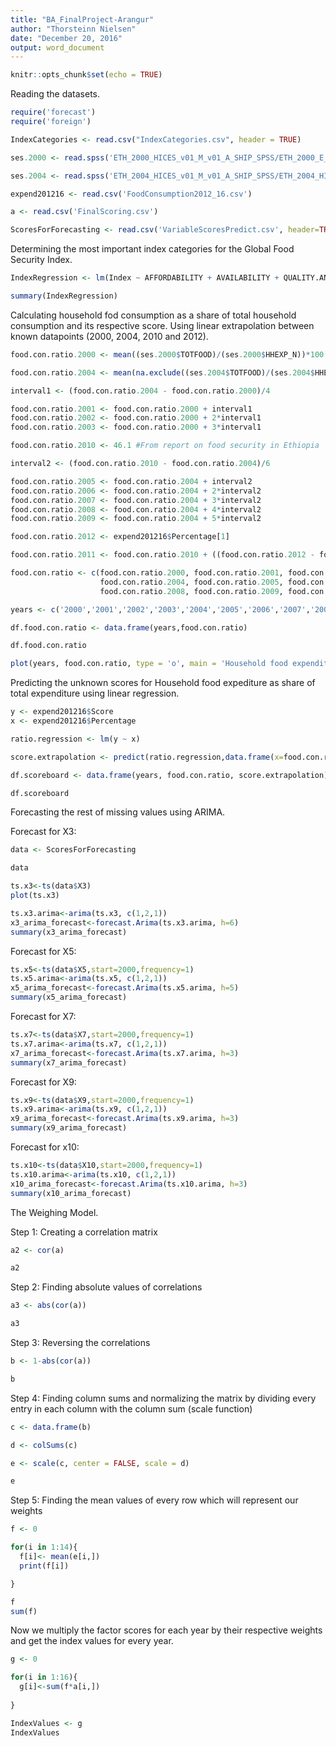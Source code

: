---
title: "BA_FinalProject-Arangur"
author: "Thorsteinn Nielsen"
date: "December 20, 2016"
output: word_document
---

```{r setup, include=FALSE}
knitr::opts_chunk$set(echo = TRUE)
```

Reading the datasets.

```{r}
require('forecast')
require('foreign')

IndexCategories <- read.csv("IndexCategories.csv", header = TRUE)

ses.2000 <- read.spss('ETH_2000_HICES_v01_M_v01_A_SHIP_SPSS/ETH_2000_E_P.sav')

ses.2004 <- read.spss('ETH_2004_HICES_v01_M_v01_A_SHIP_SPSS/ETH_2004_HICES_v01_M_v01_A_SHIP_SPSS/ETH_2004_E_P.sav')

expend201216 <- read.csv('FoodConsumption2012_16.csv')

a <- read.csv('FinalScoring.csv')

ScoresForForecasting <- read.csv('VariableScoresPredict.csv', header=TRUE,stringsAsFactors=FALSE)
```

Determining the most important index categories for the Global Food Security Index.

```{r}
IndexRegression <- lm(Index ~ AFFORDABILITY + AVAILABILITY + QUALITY.AND.SAFETY, data = IndexCategories)

summary(IndexRegression)
```

Calculating household fod consumption as a share of total household consumption and its respective score.
Using linear extrapolation between known datapoints (2000, 2004, 2010 and 2012).

```{r}
food.con.ratio.2000 <- mean((ses.2000$TOTFOOD)/(ses.2000$HHEXP_N))*100

food.con.ratio.2004 <- mean(na.exclude((ses.2004$TOTFOOD)/(ses.2004$HHEXP_N)))*100

interval1 <- (food.con.ratio.2004 - food.con.ratio.2000)/4

food.con.ratio.2001 <- food.con.ratio.2000 + interval1
food.con.ratio.2002 <- food.con.ratio.2000 + 2*interval1
food.con.ratio.2003 <- food.con.ratio.2000 + 3*interval1

food.con.ratio.2010 <- 46.1 #From report on food security in Ethiopia

interval2 <- (food.con.ratio.2010 - food.con.ratio.2004)/6

food.con.ratio.2005 <- food.con.ratio.2004 + interval2
food.con.ratio.2006 <- food.con.ratio.2004 + 2*interval2
food.con.ratio.2007 <- food.con.ratio.2004 + 3*interval2
food.con.ratio.2008 <- food.con.ratio.2004 + 4*interval2
food.con.ratio.2009 <- food.con.ratio.2004 + 5*interval2

food.con.ratio.2012 <- expend201216$Percentage[1]

food.con.ratio.2011 <- food.con.ratio.2010 + ((food.con.ratio.2012 - food.con.ratio.2010)/2)

food.con.ratio <- c(food.con.ratio.2000, food.con.ratio.2001, food.con.ratio.2002, food.con.ratio.2003,
                    food.con.ratio.2004, food.con.ratio.2005, food.con.ratio.2006, food.con.ratio.2007,
                    food.con.ratio.2008, food.con.ratio.2009, food.con.ratio.2010, food.con.ratio.2011, food.con.ratio.2012)

years <- c('2000','2001','2002','2003','2004','2005','2006','2007','2008','2009','2010','2011','2012')

df.food.con.ratio <- data.frame(years,food.con.ratio)

df.food.con.ratio

plot(years, food.con.ratio, type = 'o', main = 'Household food expenditure as a percentage of total expenditure',xlab = 'Year', ylab = '% of total', col=ifelse(years %in% c(2001,2002,2003,2005,2006,2007,2008,2009,2011), "red", "black"), cex = 2, pch = 20)
```

Predicting the unknown scores for Household food expediture as share of total expenditure using linear regression.

```{r}
y <- expend201216$Score
x <- expend201216$Percentage

ratio.regression <- lm(y ~ x)

score.extrapolation <- predict(ratio.regression,data.frame(x=food.con.ratio))

df.scoreboard <- data.frame(years, food.con.ratio, score.extrapolation)

df.scoreboard
```

Forecasting the rest of missing values using ARIMA.

Forecast for X3:

```{r}
data <- ScoresForForecasting

data

ts.x3<-ts(data$X3)
plot(ts.x3)

ts.x3.arima<-arima(ts.x3, c(1,2,1))
x3_arima_forecast<-forecast.Arima(ts.x3.arima, h=6)
summary(x3_arima_forecast)
```

Forecast for X5:

```{r}
ts.x5<-ts(data$X5,start=2000,frequency=1)
ts.x5.arima<-arima(ts.x5, c(1,2,1))
x5_arima_forecast<-forecast.Arima(ts.x5.arima, h=5)
summary(x5_arima_forecast)
```

Forecast for X7:

```{r}
ts.x7<-ts(data$X7,start=2000,frequency=1)
ts.x7.arima<-arima(ts.x7, c(1,2,1))
x7_arima_forecast<-forecast.Arima(ts.x7.arima, h=3)
summary(x7_arima_forecast)
```

Forecast for X9:

```{r}
ts.x9<-ts(data$X9,start=2000,frequency=1)
ts.x9.arima<-arima(ts.x9, c(1,2,1))
x9_arima_forecast<-forecast.Arima(ts.x9.arima, h=3)
summary(x9_arima_forecast)
```

Forecast for x10:

```{r}
ts.x10<-ts(data$X10,start=2000,frequency=1)
ts.x10.arima<-arima(ts.x10, c(1,2,1))
x10_arima_forecast<-forecast.Arima(ts.x10.arima, h=3)
summary(x10_arima_forecast)
```

The Weighing Model.

Step 1: Creating a correlation matrix

```{r}
a2 <- cor(a)

a2
```

Step 2: Finding absolute values of correlations

```{r}
a3 <- abs(cor(a))

a3
```

Step 3: Reversing the correlations

```{r}
b <- 1-abs(cor(a))

b
```

Step 4: Finding column sums and normalizing the matrix by dividing every entry in each column with the column sum (scale function)

```{r}
c <- data.frame(b)

d <- colSums(c)

e <- scale(c, center = FALSE, scale = d)

e
```

Step 5: Finding the mean values of every row which will represent our weights

```{r}

f <- 0

for(i in 1:14){
  f[i]<- mean(e[i,])
  print(f[i])

}

f
sum(f)
```

Now we multiply the factor scores for each year by their respective weights and get the index values for every year.

```{r}

g <- 0

for(i in 1:16){
  g[i]<-sum(f*a[i,])
  
}

IndexValues <- g
IndexValues
```